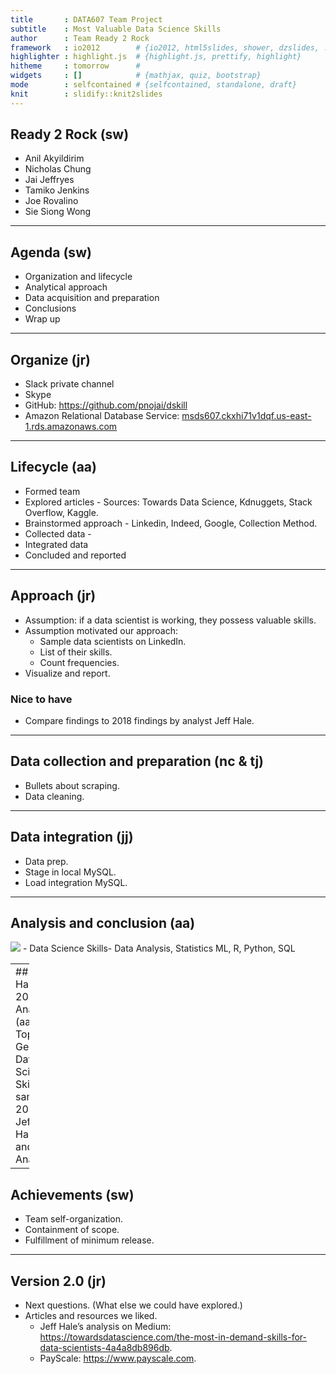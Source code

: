 ```yaml
---
title       : DATA607 Team Project
subtitle    : Most Valuable Data Science Skills
author      : Team Ready 2 Rock
framework   : io2012        # {io2012, html5slides, shower, dzslides, ...}
highlighter : highlight.js  # {highlight.js, prettify, highlight}
hitheme     : tomorrow      # 
widgets     : []            # {mathjax, quiz, bootstrap}
mode        : selfcontained # {selfcontained, standalone, draft}
knit        : slidify::knit2slides
---
```


<style>
.title-slide {
  background-color: #FFFFFF; /* #EDE0CF; ; #CA9F9D*/
}
</style>

## Ready 2 Rock (sw)
- Anil Akyildirim
- Nicholas Chung
- Jai Jeffryes
- Tamiko Jenkins
- Joe Rovalino
- Sie Siong Wong

--- 

## Agenda (sw)
- Organization and lifecycle
- Analytical approach
- Data acquisition and preparation
- Conclusions
- Wrap up

---

## Organize (jr)

- Slack private channel
- Skype
- GitHub: [https://github.com/pnojai/dskill](https://github.com/pnojai/dskill)
- Amazon Relational Database Service: [msds607.ckxhi71v1dqf.us-east-1.rds.amazonaws.com](msds607.ckxhi71v1dqf.us-east-1.rds.amazonaws.com)

--- 

## Lifecycle (aa)
- Formed team
- Explored articles - Sources: Towards Data Science, Kdnuggets, Stack Overflow, Kaggle.
- Brainstormed approach - Linkedin, Indeed, Google, Collection Method. 
- Collected data - 
- Integrated data
- Concluded and reported

--- 

## Approach (jr)
- Assumption: if a data scientist is working, they possess valuable skills.
- Assumption motivated our approach:
  - Sample data scientists on LinkedIn.
  - List of their skills.
  - Count frequencies.
- Visualize and report.

### Nice to have
- Compare findings to 2018 findings by analyst Jeff Hale.

---

## Data collection and preparation (nc & tj)
- Bullets about scraping.
- Data cleaning.

--- 

## Data integration (jj)
- Data prep.
- Stage in local MySQL.
- Load integration MySQL.

--- 

## Analysis and conclusion (aa)
![](http://airlocked50.com/wp-content/uploads/2019/10/2019-Bar-Plot.jpg)
- Data Science Skills- Data Analysis, Statistics ML, R, Python, SQL

---
## Jeff Hale 2018 Analysis (aa)
![](http://airlocked50.com/wp-content/uploads/2019/10/2018-Bar-Plot.jpg)
- Top General Data Science Skills are same for 2018 Jeff Hale's and our Analysis.

--- 

## Achievements (sw)
- Team self-organization.
- Containment of scope.
- Fulfillment of minimum release.

---

## Version 2.0 (jr)
- Next questions. (What else we could have explored.)
- Articles and resources we liked.
  - Jeff Hale's analysis on Medium: [https://towardsdatascience.com/the-most-in-demand-skills-for-data-scientists-4a4a8db896db](https://towardsdatascience.com/the-most-in-demand-skills-for-data-scientists-4a4a8db896db).
  - PayScale: [https://www.payscale.com](https://www.payscale.com).